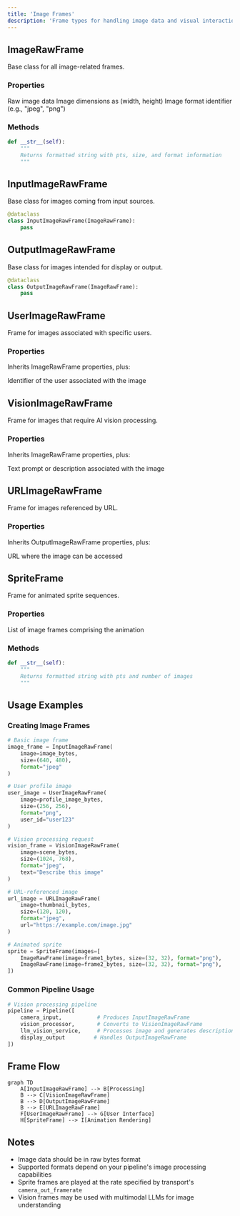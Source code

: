 ```yaml
---
title: 'Image Frames'
description: 'Frame types for handling image data and visual interactions in Pipecat'
---
```


## ImageRawFrame

Base class for all image-related frames.

### Properties

<ParamField path="image" type="bytes" required>
  Raw image data
</ParamField>

<ParamField path="size" type="Tuple[int, int]" required>
  Image dimensions as (width, height)
</ParamField>

<ParamField path="format" type="str | None" optional>
  Image format identifier (e.g., "jpeg", "png")
</ParamField>

### Methods

```python
def __str__(self):
    """
    Returns formatted string with pts, size, and format information
    """
```

## InputImageRawFrame

Base class for images coming from input sources.

```python
@dataclass
class InputImageRawFrame(ImageRawFrame):
    pass
```

## OutputImageRawFrame

Base class for images intended for display or output.

```python
@dataclass
class OutputImageRawFrame(ImageRawFrame):
    pass
```

## UserImageRawFrame

Frame for images associated with specific users.

### Properties

Inherits ImageRawFrame properties, plus:

<ParamField path="user_id" type="str" required>
  Identifier of the user associated with the image
</ParamField>

## VisionImageRawFrame

Frame for images that require AI vision processing.

### Properties

Inherits ImageRawFrame properties, plus:

<ParamField path="text" type="str | None" optional>
  Text prompt or description associated with the image
</ParamField>

## URLImageRawFrame

Frame for images referenced by URL.

### Properties

Inherits OutputImageRawFrame properties, plus:

<ParamField path="url" type="str | None" optional>
  URL where the image can be accessed
</ParamField>

## SpriteFrame

Frame for animated sprite sequences.

### Properties

<ParamField path="images" type="List[ImageRawFrame]" required>
  List of image frames comprising the animation
</ParamField>

### Methods

```python
def __str__(self):
    """
    Returns formatted string with pts and number of images
    """
```

## Usage Examples

### Creating Image Frames

```python
# Basic image frame
image_frame = InputImageRawFrame(
    image=image_bytes,
    size=(640, 480),
    format="jpeg"
)

# User profile image
user_image = UserImageRawFrame(
    image=profile_image_bytes,
    size=(256, 256),
    format="png",
    user_id="user123"
)

# Vision processing request
vision_frame = VisionImageRawFrame(
    image=scene_bytes,
    size=(1024, 768),
    format="jpeg",
    text="Describe this image"
)

# URL-referenced image
url_image = URLImageRawFrame(
    image=thumbnail_bytes,
    size=(120, 120),
    format="jpeg",
    url="https://example.com/image.jpg"
)

# Animated sprite
sprite = SpriteFrame(images=[
    ImageRawFrame(image=frame1_bytes, size=(32, 32), format="png"),
    ImageRawFrame(image=frame2_bytes, size=(32, 32), format="png"),
])
```

### Common Pipeline Usage

```python
# Vision processing pipeline
pipeline = Pipeline([
    camera_input,           # Produces InputImageRawFrame
    vision_processor,       # Converts to VisionImageRawFrame
    llm_vision_service,     # Processes image and generates description
    display_output         # Handles OutputImageRawFrame
])
```

## Frame Flow

```mermaid
graph TD
    A[InputImageRawFrame] --> B[Processing]
    B --> C[VisionImageRawFrame]
    B --> D[OutputImageRawFrame]
    B --> E[URLImageRawFrame]
    F[UserImageRawFrame] --> G[User Interface]
    H[SpriteFrame] --> I[Animation Rendering]
```

## Notes

- Image data should be in raw bytes format
- Supported formats depend on your pipeline's image processing capabilities
- Sprite frames are played at the rate specified by transport's `camera_out_framerate`
- Vision frames may be used with multimodal LLMs for image understanding
